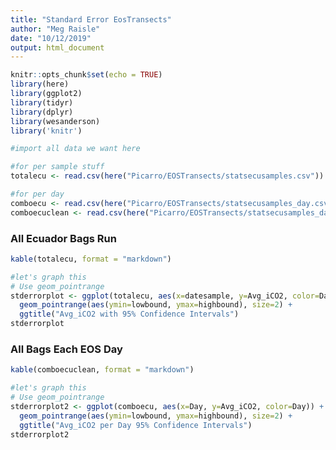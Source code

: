 ```yaml
---
title: "Standard Error EosTransects"
author: "Meg Raisle"
date: "10/12/2019"
output: html_document
---
```


```r
knitr::opts_chunk$set(echo = TRUE)
library(here)
library(ggplot2)
library(tidyr)
library(dplyr)
library(wesanderson)
library('knitr')
```



```r
#import all data we want here

#for per sample stuff 
totalecu <- read.csv(here("Picarro/EOSTransects/statsecusamples.csv"))

#for per day
comboecu <- read.csv(here("Picarro/EOSTransects/statsecusamples_day.csv"))
comboecuclean <- read.csv(here("Picarro/EOSTransects/statsecusamples_day_clean.csv"))

```

### All Ecuador Bags Run 
```r
kable(totalecu, format = "markdown")

#let's graph this
# Use geom_pointrange
stderrorplot <- ggplot(totalecu, aes(x=datesample, y=Avg_iCO2, color=Day)) + 
  geom_pointrange(aes(ymin=lowbound, ymax=highbound), size=2) +
  ggtitle("Avg_iCO2 with 95% Confidence Intervals") 
stderrorplot
```

### All Bags Each EOS Day 
```r
kable(comboecuclean, format = "markdown")

#let's graph this
# Use geom_pointrange
stderrorplot2 <- ggplot(comboecu, aes(x=Day, y=Avg_iCO2, color=Day)) + 
  geom_pointrange(aes(ymin=lowbound, ymax=highbound), size=2) +
  ggtitle("Avg_iCO2 per Day 95% Confidence Intervals") 
stderrorplot2

```
